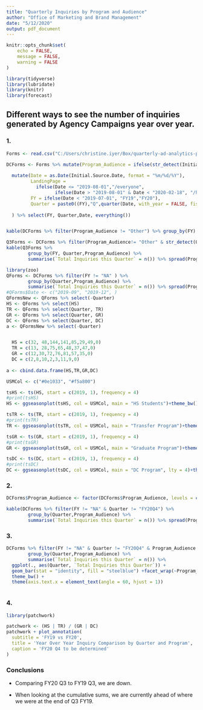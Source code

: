 ```yaml
---
title: "Quarterly Inquiries by Program and Audience"
author: "Office of Marketing and Brand Management"
date: "5/12/2020"
output: pdf_document
---
```


```r
knitr::opts_chunk$set(
	echo = FALSE,
	message = FALSE,
	warning = FALSE
)
```

```r
library(tidyverse)
library(lubridate)
library(knitr)
library(forecast)
```

## Different ways to see the number of inquiries generated by Agency Campaigns year over year. 

### 1.

```r
Forms <- read.csv("C:/Users/christine.iyer/Box/quarterly-ad-analytics-projects/ThankYouFormCompletions.csv", header = T, stringsAsFactors = F)

DCForms <- Forms %>% mutate(Program_Audience = ifelse(str_detect(Initial.Referral.Source,"HS"), "HS", ifelse(str_detect(Initial.Referral.Source, "TR"), "TR", ifelse(str_detect(Initial.Referral.Source, "DC"), "DC", ifelse(str_detect(Initial.Referral.Source, "GR"), "GR", "Other" ))))) %>%  #ifelse(str_detect(Initial.Referral.Source, "OL"),"OL",
                                                                                                                                                                                                                             
  mutate(Date = as.Date(Initial.Source.Date, format = "%m/%d/%Y"),
         LandingPage = 
           ifelse(Date <= "2019-08-01","/everyone",
                  ifelse(Date > "2019-08-01" & Date < "2020-02-18", "/here", "/excel")),
         FY = ifelse(Date < "2019-07-01", "FY19","FY20"), 
         Quarter = paste0((FY),"Q",quarter(Date, with_year = FALSE, fiscal_start = 7))
    
  ) %>% select(FY, Quarter,Date, everything())


kable(DCForms %>% filter(Program_Audience != "Other") %>% group_by(FY) %>% summarise(`Total Inquiries this Quarter` = n()))

Q3Forms <- DCForms %>% filter(Program_Audience!= "Other" & str_detect(Quarter, "3"))
kable(Q3Forms %>%  
        group_by(FY, Quarter,Program_Audience) %>% 
        summarise(`Total Inquiries this Quarter` = n()) %>% spread(Program_Audience, `Total Inquiries this Quarter`) %>% select(Quarter, HS, TR, GR, DC))


```


```r
library(zoo)
QForms <- DCForms %>% filter(FY != "NA" ) %>% 
        group_by(Quarter,Program_Audience) %>% 
        summarise(`Total Inquiries this Quarter` = n()) %>% spread(Program_Audience, `Total Inquiries this Quarter`) %>% select( HS, TR, GR, DC)
#QForms$Date <- c("2019-09", "2019-12", )
QFormsNew <- QForms %>% select(-Quarter)
HS <- QForms %>% select(HS)
TR <- QForms %>% select(Quarter, TR)
GR <- QForms %>% select(Quarter, GR)
DC <- QForms %>% select(Quarter, DC)
a <- QFormsNew %>% select(-Quarter)


  HS = c(32, 48,144,141,85,29,49,0) 
  TR = c(13, 28,75,65,48,37,47,0) 
  GR = c(12,30,72,76,81,57,35,0) 
  DC = c(2,8,10,2,3,11,9,0)
  
a <- cbind.data.frame(HS,TR,GR,DC)  
```

```r
USMCol <- c("#0e1033", "#f5a800")

tsHS <- ts(HS, start = c(2019, 1), frequency = 4)
#print(tsHS)
HS <- ggseasonplot(tsHS, col = USMCol, main = "HS Students")+theme_bw()
```

```r
tsTR <- ts(TR, start = c(2019, 1), frequency = 4)
#print(tsTR)
TR <- ggseasonplot(tsTR, col = USMCol, main = "Transfer Program")+theme_bw()
```

```r
tsGR <- ts(GR, start = c(2019, 1), frequency = 4)
#print(tsGR)
GR <- ggseasonplot(tsGR, col = USMCol, main = "Graduate Program")+theme_bw()
```

```r
tsDC <- ts(DC, start = c(2019, 1), frequency = 4)
#print(tsDC)
DC <- ggseasonplot(tsDC, col = USMCol, main = "DC Program", lty = 4)+theme_bw()
```

### 2.

```r
DCForms$Program_Audience <- factor(DCForms$Program_Audience, levels = c("HS", "TR", "GR", "DC"))

kable(DCForms %>% filter(FY != "NA" & Quarter != "FY20Q4") %>% 
        group_by(Quarter,Program_Audience) %>% 
        summarise(`Total Inquiries this Quarter` = n()) %>% spread(Program_Audience, `Total Inquiries this Quarter`) %>% select(Quarter, HS, TR, GR, DC))
```

### 3.

```r

DCForms %>% filter(FY != "NA" & Quarter != "FY20Q4" & Program_Audience!= "Other" & Program_Audience != "OL") %>% 
        group_by(Quarter,Program_Audience) %>% 
        summarise(`Total Inquiries this Quarter` = n()) %>%  
  ggplot(., aes(Quarter, `Total Inquiries this Quarter`)) + 
  geom_bar(stat = "identity", fill = "steelblue") +facet_wrap(~Program_Audience, ncol = 4) +
  theme_bw() + 
  theme(axis.text.x = element_text(angle = 60, hjust = 1)) 



```

### 4.

```r

library(patchwork)

patchwork <- (HS | TR) / (GR | DC)
patchwork + plot_annotation(
  subtitle = 'FY19 vs FY20',
  title = 'Year Over Year Inquiry Comparison by Quarter and Program',
  caption = 'FY20 Q4 to be determined'
)


```

### Conclusions

* Comparing FY20 Q3 to FY19 Q3, we are down. 

* When looking at the cumulative sums, we are currently ahead of where we were at the end of Q3 FY19. 